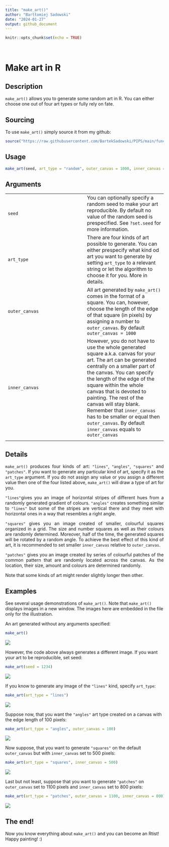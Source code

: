 ---
title: "make_art()"
author: "Bartłomiej Sadowski"
date: "2024-01-27"
output: github_document
---

```{r setup, include=FALSE}
knitr::opts_chunk$set(echo = TRUE)
```
<br>

# Make art in R
 

## Description

`make_art()` allows you to generate some random art in R. You can either choose one out of four art types or fully rely on fate.

## Sourcing

To use `make_art()` simply source it from my github:

```{r source}
source("https://raw.githubusercontent.com/BartekSadowski/PIPS/main/functions_assignment_3_2R.R")
```

## Usage

```{r make_art, eval=FALSE}
make_art(seed, art_type = "random", outer_canvas = 1000, inner_canvas = outer_canvas)
```

## Arguments

<div style = "text-align: justify;">
|   |   |
|---|---|
|`seed`   |You can optionally specify a random seed to make your art reproducible. By default no value of the random seed is prespecified. See `?set.seed` for more information.  |
|`art_type`   |There are four kinds of art possible to generate. You can either prespecify what kind od art you want to generate by setting `art_type` to a relevant string or let the algorithm to choose it for you. More in details.   |
|`outer_canvas`   |All art generated by `make_art()` comes in the format of a square. You can, however, choose the length of the edge of that square (in pixels) by assigning a number to `outer_canvas`. By default `outer_canvas = 1000`   |
|`inner_canvas` |However, you do not have to use the whole generated square a.k.a. canvas for your art. The art can be generated centrally on a smaller part of the canvas. You can specify the length of the edge of the square within the whole canvas that is devoted to painting. The rest of the canvas will stay blank. Remember that `inner_canvas` has to be smaller or equal then `outer_canvas`. By default `inner_canvas` equals to `outer_canvas`
|  |   |
</div>

## Details

<div style = "text-align: justify;">
`make_art()` produces four kinds of art: `"lines"`, `"angles"`, `"squares"` and `"patches"`. If you want to generate any particular kind of art, specify it as the `art_type` argument. If you do not assign any value or you assign a different value then one of the four listed above, `make_art()` will draw a type of art for you.

`"lines"`gives you an image of horizontal stripes of different hues from a randomly generated gradient of colours. `"angles"` creates something similar to `"lines"` but some of the stripes are vertical there and they meet with horizontal ones in a way that resembles a right angle.

`"squares"` gives you an image created of smaller, colourful squares organized in a grid. The size and number squares as well as their colours are randomly determined. Moreover, half of the time, the generated squares will be rotated by a random angle. To achieve the best effect of this kind of art, it is recommended to set smaller `inner_canvas` relative to `outer_canvas`.

`"patches"` gives you an image created by series of colourful patches of the common pattern that are randomly located across the canvas. As the location, their size, amount and colours are determined randomly.

Note that some kinds of art might render slightly longer then other.
</div>

## Examples

See several usage demonstrations of `make_art()`. Note that `make_art()` displays images in a new window. The images here are embedded in the file only for the illustration.

An art generated without any arguments specified:
```{r no_args, eval=FALSE}
make_art()
```
![](https://github.com/BartekSadowski/PIPS/blob/main/Pictures/example1.png?raw=true)

However, the code above always generates a different image. If you want your art to be reproducible, set seed:
```{r seed, eval=FALSE}
make_art(seed = 1234)
```
![](https://github.com/BartekSadowski/PIPS/blob/main/Pictures/example2.png?raw=true)

If you know to generate any image of the `"lines"` kind, specify `art_type`:
```{r lines, eval=FALSE}
make_art(art_type = "lines")
```
![](https://github.com/BartekSadowski/PIPS/blob/main/Pictures/example3.png?raw=true)

Suppose now, that you want the `"angles"` art type created on a canvas with the edge length of 100 pixels:
```{r angles, eval=FALSE}
make_art(art_type = "angles", outer_canvas = 100)
```
![](https://github.com/BartekSadowski/PIPS/blob/main/Pictures/example4.png?raw=true)

Now suppose, that you want to generate `"squares"` on the default `outer_canvas` but with `inner_canvas` set to 500 pixels:
```{r squares, eval=FALSE}
make_art(art_type = "squares", inner_canvas = 500)
```
![](https://github.com/BartekSadowski/PIPS/blob/main/Pictures/example5.png?raw=true)

Last but not least, suppose that you want to generate `"patches"` on `outer_canvas` set to 1100 pixels and `inner_canvas` set to 800 pixels:
```{r patches, eval=FALSE}
make_art(art_type = "patches", outer_canvas = 1100, inner_canvas = 800)
```
![](https://github.com/BartekSadowski/PIPS/blob/main/Pictures/example6.png?raw=true)

## The end!

Now you know everything about `make_art()` and you can become an Rtist! Happy painting! :)
 
 <br>
 <br>
 
 
  
  